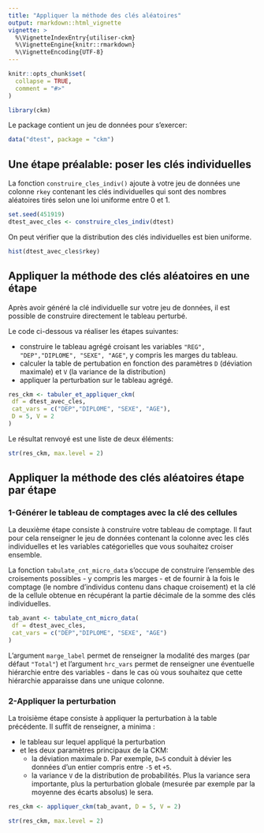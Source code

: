 ```yaml
---
title: "Appliquer la méthode des clés aléatoires"
output: rmarkdown::html_vignette
vignette: >
  %\VignetteIndexEntry{utiliser-ckm}
  %\VignetteEngine{knitr::rmarkdown}
  %\VignetteEncoding{UTF-8}
---
```


```r
knitr::opts_chunk$set(
  collapse = TRUE,
  comment = "#>"
)
```

```r
library(ckm)
```

Le package contient un jeu de données pour s'exercer:
```r
data("dtest", package = "ckm")
```

## Une étape préalable: poser les clés individuelles

La fonction `construire_cles_indiv()` ajoute à votre jeu de données 
une colonne `rkey` contenant les clés individuelles qui sont des nombres 
aléatoires tirés selon une loi uniforme entre 0 et 1.

```r
set.seed(451919)
dtest_avec_cles <- construire_cles_indiv(dtest)
```

On peut vérifier que la distribution des clés individuelles est bien uniforme.

```r
hist(dtest_avec_cles$rkey)
```

## Appliquer la méthode des clés aléatoires en une étape

Après avoir généré la clé individuelle sur votre jeu de données, il est possible
de construire directement le tableau perturbé.

Le code ci-dessous va réaliser les étapes suivantes:

- construire le tableau agrégé croisant les variables 
`"REG", "DEP","DIPLOME", "SEXE", "AGE"`, y compris les marges du tableau.
- calculer la table de pertubation en fonction des paramètres `D` (déviation 
maximale) et `V` (la variance de la distribution)
- appliquer la perturbation sur le tableau agrégé.

```r
res_ckm <- tabuler_et_appliquer_ckm(
 df = dtest_avec_cles,
 cat_vars = c("DEP","DIPLOME", "SEXE", "AGE"),
 D = 5, V = 2
)
```

Le résultat renvoyé est une liste de deux éléments:

```r
str(res_ckm, max.level = 2)
```


## Appliquer la méthode des clés aléatoires étape par étape

### 1-Générer le tableau de comptages avec la clé des cellules

La deuxième étape consiste à construire votre tableau de comptage. Il faut 
pour cela renseigner le jeu de données contenant la colonne avec les clés 
individuelles et les variables catégorielles que vous souhaitez croiser 
ensemble.

La fonction `tabulate_cnt_micro_data` s'occupe de construire l'ensemble 
des croisements possibles - y compris les marges - et de fournir à la fois 
le comptage (le nombre d'individus contenu dans chaque croisement) et la clé de la 
cellule obtenue en récupérant la partie décimale de la somme des clés individuelles.


```r
tab_avant <- tabulate_cnt_micro_data(
 df = dtest_avec_cles,
 cat_vars = c("DEP","DIPLOME", "SEXE", "AGE")
)
```

L'argument `marge_label` permet de renseigner la modalité des marges (par défaut `"Total"`) et 
l'argument `hrc_vars` permet de renseigner une éventuelle hiérarchie entre des 
variables - dans le cas où vous souhaitez que cette hiérarchie apparaisse dans 
une unique colonne.

### 2-Appliquer la perturbation

La troisième étape consiste à appliquer la perturbation à la table précédente. 
Il suffit de renseigner, a minima :

- le tableau sur lequel appliqué la perturbation
- et les deux paramètres principaux de la CKM:
  - la déviation maximale `D`. Par exemple,  `D=5` conduit à dévier les données 
  d'un entier compris entre `-5` et `+5`.
  - la variance `V` de la distribution de probabilités. Plus la variance sera 
  importante, plus la perturbation globale (mesurée par exemple par la moyenne 
  des écarts absolus) le sera.

```r
res_ckm <- appliquer_ckm(tab_avant, D = 5, V = 2)
```

```r
str(res_ckm, max.level = 2)
```

